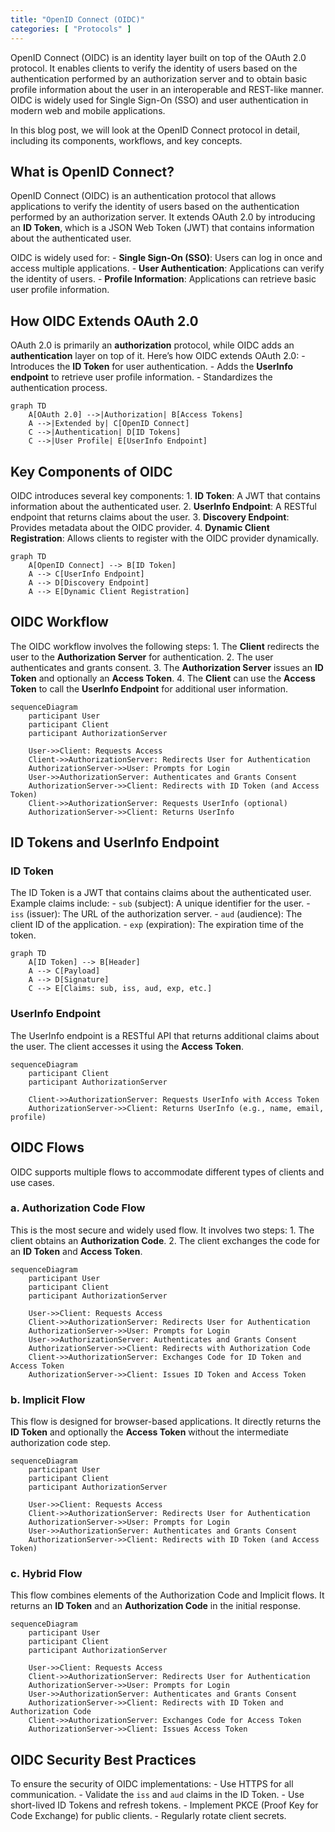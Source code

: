 ```yaml
---
title: "OpenID Connect (OIDC)"
categories: [ "Protocols" ]
---
```


OpenID Connect (OIDC) is an identity layer built on top of the OAuth 2.0 protocol. It enables clients to verify the identity of users based on the authentication performed by an authorization server and to obtain basic profile information about the user in an interoperable and REST-like manner. OIDC is widely used for Single Sign-On (SSO) and user authentication in modern web and mobile applications.

In this blog post, we will look at the OpenID Connect protocol in detail, including its components, workflows, and key concepts.

## What is OpenID Connect?

OpenID Connect (OIDC) is an authentication protocol that allows applications to verify the identity of users based on the authentication performed by an authorization server. It extends OAuth 2.0 by introducing an **ID Token**, which is a JSON Web Token (JWT) that contains information about the authenticated user.

OIDC is widely used for: - **Single Sign-On (SSO)**: Users can log in once and access multiple applications. - **User Authentication**: Applications can verify the identity of users. - **Profile Information**: Applications can retrieve basic user profile information.

## How OIDC Extends OAuth 2.0

OAuth 2.0 is primarily an **authorization** protocol, while OIDC adds an **authentication** layer on top of it. Here’s how OIDC extends OAuth 2.0: - Introduces the **ID Token** for user authentication. - Adds the **UserInfo endpoint** to retrieve user profile information. - Standardizes the authentication process.

```mermaid
graph TD
    A[OAuth 2.0] -->|Authorization| B[Access Tokens]
    A -->|Extended by| C[OpenID Connect]
    C -->|Authentication| D[ID Tokens]
    C -->|User Profile| E[UserInfo Endpoint]
```

## Key Components of OIDC

OIDC introduces several key components: 1. **ID Token**: A JWT that contains information about the authenticated user. 2. **UserInfo Endpoint**: A RESTful endpoint that returns claims about the user. 3. **Discovery Endpoint**: Provides metadata about the OIDC provider. 4. **Dynamic Client Registration**: Allows clients to register with the OIDC provider dynamically.

```mermaid
graph TD
    A[OpenID Connect] --> B[ID Token]
    A --> C[UserInfo Endpoint]
    A --> D[Discovery Endpoint]
    A --> E[Dynamic Client Registration]
```

## OIDC Workflow

The OIDC workflow involves the following steps: 1. The **Client** redirects the user to the **Authorization Server** for authentication. 2. The user authenticates and grants consent. 3. The **Authorization Server** issues an **ID Token** and optionally an **Access Token**. 4. The **Client** can use the **Access Token** to call the **UserInfo Endpoint** for additional user information.

```mermaid
sequenceDiagram
    participant User
    participant Client
    participant AuthorizationServer

    User->>Client: Requests Access
    Client->>AuthorizationServer: Redirects User for Authentication
    AuthorizationServer->>User: Prompts for Login
    User->>AuthorizationServer: Authenticates and Grants Consent
    AuthorizationServer->>Client: Redirects with ID Token (and Access Token)
    Client->>AuthorizationServer: Requests UserInfo (optional)
    AuthorizationServer->>Client: Returns UserInfo
```

## ID Tokens and UserInfo Endpoint

### ID Token

The ID Token is a JWT that contains claims about the authenticated user. Example claims include: - `sub` (subject): A unique identifier for the user. - `iss` (issuer): The URL of the authorization server. - `aud` (audience): The client ID of the application. - `exp` (expiration): The expiration time of the token.

```mermaid
graph TD
    A[ID Token] --> B[Header]
    A --> C[Payload]
    A --> D[Signature]
    C --> E[Claims: sub, iss, aud, exp, etc.]
```

### UserInfo Endpoint

The UserInfo endpoint is a RESTful API that returns additional claims about the user. The client accesses it using the **Access Token**.

```mermaid
sequenceDiagram
    participant Client
    participant AuthorizationServer

    Client->>AuthorizationServer: Requests UserInfo with Access Token
    AuthorizationServer->>Client: Returns UserInfo (e.g., name, email, profile)
```

## OIDC Flows

OIDC supports multiple flows to accommodate different types of clients and use cases.

### a. Authorization Code Flow

This is the most secure and widely used flow. It involves two steps: 1. The client obtains an **Authorization Code**. 2. The client exchanges the code for an **ID Token** and **Access Token**.

```mermaid
sequenceDiagram
    participant User
    participant Client
    participant AuthorizationServer

    User->>Client: Requests Access
    Client->>AuthorizationServer: Redirects User for Authentication
    AuthorizationServer->>User: Prompts for Login
    User->>AuthorizationServer: Authenticates and Grants Consent
    AuthorizationServer->>Client: Redirects with Authorization Code
    Client->>AuthorizationServer: Exchanges Code for ID Token and Access Token
    AuthorizationServer->>Client: Issues ID Token and Access Token
```

### b. Implicit Flow

This flow is designed for browser-based applications. It directly returns the **ID Token** and optionally the **Access Token** without the intermediate authorization code step.

```mermaid
sequenceDiagram
    participant User
    participant Client
    participant AuthorizationServer

    User->>Client: Requests Access
    Client->>AuthorizationServer: Redirects User for Authentication
    AuthorizationServer->>User: Prompts for Login
    User->>AuthorizationServer: Authenticates and Grants Consent
    AuthorizationServer->>Client: Redirects with ID Token (and Access Token)
```

### c. Hybrid Flow

This flow combines elements of the Authorization Code and Implicit flows. It returns an **ID Token** and an **Authorization Code** in the initial response.

```mermaid
sequenceDiagram
    participant User
    participant Client
    participant AuthorizationServer

    User->>Client: Requests Access
    Client->>AuthorizationServer: Redirects User for Authentication
    AuthorizationServer->>User: Prompts for Login
    User->>AuthorizationServer: Authenticates and Grants Consent
    AuthorizationServer->>Client: Redirects with ID Token and Authorization Code
    Client->>AuthorizationServer: Exchanges Code for Access Token
    AuthorizationServer->>Client: Issues Access Token
```

## OIDC Security Best Practices

To ensure the security of OIDC implementations: - Use HTTPS for all communication. - Validate the `iss` and `aud` claims in the ID Token. - Use short-lived ID Tokens and refresh tokens. - Implement PKCE (Proof Key for Code Exchange) for public clients. - Regularly rotate client secrets.